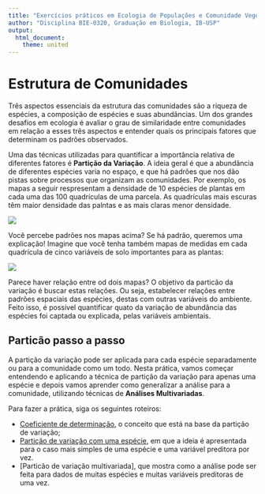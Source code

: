 ```yaml
---
title: "Exercícios práticos em Ecologia de Populações e Comunidade Vegetais"
author: "Disciplina BIE-0320, Graduação em Biologia, IB-USP"
output:
  html_document:
    theme: united
---
```


# Estrutura de Comunidades

Três aspectos essenciais da estrutura das comunidades são a riqueza de
espécies, a composição de espécies e suas abundâncias. Um dos grandes
desafios em ecologia é avaliar o grau de similaridade entre
comunidades em relação a esses três aspectos e entender quais os
principais fatores que determinam os padrões observados.


Uma das técnicas utilizadas para quantificar a importância relativa de
diferentes fatores é **Partição da Variação**. A ideia geral é que a
abundância de diferentes espécies varia no espaço, e que há padrões
que nos dão pistas sobre processos que organizam as comunidades. Por
exemplo, os mapas a seguir respresentam a densidade de 10 espécies de
plantas em cada uma das 100 quadrículas de uma parcela. As quadrículas
mais escuras têm maior densidade das palntas e as mais claras menor
densidade.

![](images/distribuicaoespacial_especies.png)

Você percebe padrões nos mapas acima? Se há padrão, queremos uma
explicação! Imagine que você tenha também mapas de medidas em cada
quadrícula de cinco variáveis de solo importantes para as plantas:

![](images/distribuicaoespacial_variaveisambientais.png)

Parece haver relação entre od dois mapas? O objetivo da particão da
variação é buscar estas relações. Ou seja, estabelecer relações entre
padrões espaciais das espécies, destas com outras variáveis do
ambiente. Feito isso, é possível quantificar quato da variação de
abundância das espécies foi captada ou explicada, pelas variáveis
ambientais.

## Particão passo a passo
A partição da variação  pode ser aplicada
para cada espécie separadamente ou para a comunidade como um
todo. Nesta prática, vamos começar entendendo e aplicando a técnica de
partição da variação para apenas uma espécie e depois vamos aprender
como generalizar a análise para a comunidade, utilizando técnicas de
**Análises Multivariadas**.

Para fazer a prática, siga os seguintes roteiros:

  - [Coeficiente de determinação](coeficiente_determinacao.html), o
    conceito que está na base da partição de variação;
  - [Partição de variação com uma espécie](particao_univariada.html), em que a ideia é
    apresentada para o caso mais simples de uma espécie e uma variável
    preditora por vez.
  - [Particão de variação multivariada], que mostra como a análise
    pode ser feita para dados de muitas espécies e muitas variáveis
    preditoras de uma vez.
